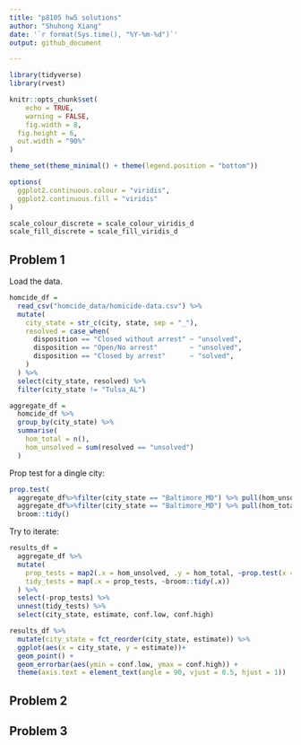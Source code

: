 ```yaml
---
title: "p8105 hw5 solutions"
author: "Shuhong Xiang"
date: '`r format(Sys.time(), "%Y-%m-%d")`'
output: github_document

---
```


```r
library(tidyverse)
library(rvest)

knitr::opts_chunk$set(
	echo = TRUE,
	warning = FALSE,
	fig.width = 8, 
  fig.height = 6,
  out.width = "90%"
)

theme_set(theme_minimal() + theme(legend.position = "bottom"))

options(
  ggplot2.continuous.colour = "viridis",
  ggplot2.continuous.fill = "viridis"
)

scale_colour_discrete = scale_colour_viridis_d
scale_fill_discrete = scale_fill_viridis_d
```

## Problem 1

Load the data.

```r
homcide_df =
  read_csv("homcide_data/homicide-data.csv") %>%
  mutate(
    city_state = str_c(city, state, sep = "_"), 
    resolved = case_when(
      disposition == "Closed without arrest" ~ "unsolved",
      disposition == "Open/No arrest"        ~ "unsolved",
      disposition == "Closed by arrest"      ~ "solved",
    )
  ) %>%
  select(city_state, resolved) %>%
  filter(city_state != "Tulsa_AL")

```

```r
aggregate_df = 
  homcide_df %>%
  group_by(city_state) %>%
  summarise(
    hom_total = n(),
    hom_unsolved = sum(resolved == "unsolved")
  )
```

Prop test for a dingle city: 

```r
prop.test(
  aggregate_df%>%filter(city_state == "Baltimore_MD") %>% pull(hom_unsolved), 
  aggregate_df%>%filter(city_state == "Baltimore_MD") %>% pull(hom_total)) %>%
  broom::tidy()
```

Try to iterate:

```r
results_df = 
  aggregate_df %>%
  mutate(
    prop_tests = map2(.x = hom_unsolved, .y = hom_total, ~prop.test(x = .x, n = .y)),
    tidy_tests = map(.x = prop_tests, ~broom::tidy(.x))
  ) %>%
  select(-prop_tests) %>%
  unnest(tidy_tests) %>%
  select(city_state, estimate, conf.low, conf.high)
```

```r
results_df %>%
  mutate(city_state = fct_reorder(city_state, estimate)) %>% 
  ggplot(aes(x = city_state, y = estimate))+
  geom_point() + 
  geom_errorbar(aes(ymin = conf.low, ymax = conf.high)) +
  theme(axis.text = element_text(angle = 90, vjust = 0.5, hjust = 1))
```

## Problem 2



## Problem 3

